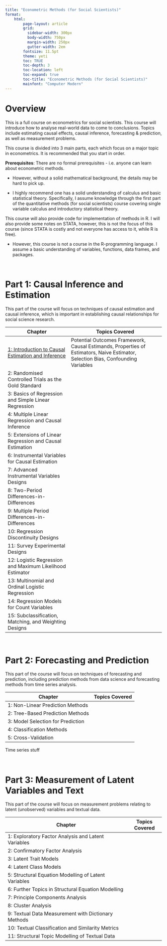 ```yaml
---
title: "Econometric Methods (for Social Scientists)"
format:
    html:
        page-layout: article
        grid:
          sidebar-width: 300px
          body-width: 750px
          margin-width: 250px
          gutter-width: 2em
        fontsize: 11.5pt
        theme: yeti
        toc: TRUE
        toc-depth: 3
        toc-location: left
        toc-expand: true
        toc-title: "Econometric Methods (for Social Scientists)"
        mainfont: "Computer Modern"
---
```


# Overview

This is a full course on econometrics for social scientists. This course will introduce how to analyse real-world data to come to conclusions. Topics include estimating causal effects, causal inference, forecasting & prediction, as well as measurement problems.

This course is divided into 3 main parts, each which focus on a major topic in econometrics. It is recommended that you start in order.

**Prerequisites**: There are no formal prerequisites - i.e. anyone can learn about econometric methods.

-   However, without a solid mathematical background, the details may be hard to pick up.

-   I highly recommend one has a solid understanding of calculus and basic statistical theory. Specifically, I assume knowledge through the first part of the quantitative methods (for social scientists) course covering single variable calculus and introductory statistical theory.

This course will also provide code for implementation of methods in R. I will also provide some notes on STATA, however, this is not the focus of this course (since STATA is costly and not everyone has access to it, while R is free).

-   However, this course is not a course in the R-programming language. I assume a basic understanding of variables, functions, data frames, and packages.

<br />

# Part 1: Causal Inference and Estimation

This part of the course will focus on techniques of causal estimation and causal inference, which is important in establishing causal relationships for social science research.

| Chapter                                                                                                        | Topics Covered                                                                                                                   |
|-----------------------------|-------------------------------------------|
| [1: Introduction to Causal Estimation and Inference](https://politicalscience.github.io/metrics/causal/1.html) | Potential Outcomes Framework, Causal Estimands, Properties of Estimators, Naive Estimator, Selection Bias, Confounding Variables |
| 2: Randomised Controlled Trials as the Gold Standard                                                           |                                                                                                                                  |
| 3: Basics of Regression and Simple Linear Regression                                                           |                                                                                                                                  |
| 4: Multiple Linear Regression and Causal Inference                                                             |                                                                                                                                  |
| 5: Extensions of Linear Regression and Causal Estimation                                                       |                                                                                                                                  |
| 6: Instrumental Variables for Causal Estimation                                                                |                                                                                                                                  |
| 7: Advanced Instrumental Variables Designs                                                                     |                                                                                                                                  |
| 8: Two-Period Differences-in-Differences                                                                       |                                                                                                                                  |
| 9: Multiple Period Differences-in-Differences                                                                  |                                                                                                                                  |
| 10: Regression Discontinuity Designs                                                                           |                                                                                                                                  |
| 11: Survey Experimental Designs                                                                                |                                                                                                                                  |
| 12: Logistic Regression and Maximum Likelihood Estimator                                                       |                                                                                                                                  |
| 13: Multinomial and Ordinal Logistic Regression                                                                |                                                                                                                                  |
| 14: Regression Models for Count Variables                                                                      |                                                                                                                                  |
| 15: Subclassification, Matching, and Weighting Designs                                                         |                                                                                                                                  |

<br />

# Part 2: Forecasting and Prediction

This part of the course will focus on techniques of forecasting and prediction, including prediction methods from data science and forecasting methods from time series analysis.

| Chapter                           | Topics Covered |
|-----------------------------------|----------------|
| 1: Non-Linear Prediction Methods  |                |
| 2: Tree-Based Prediction Methods  |                |
| 3: Model Selection for Prediction |                |
| 4: Classification Methods         |                |
| 5: Cross-Validation               |                |

Time series stuff

<br />

# Part 3: Measurement of Latent Variables and Text

This part of the course will focus on measurement problems relating to latent (unobserved) variables and textual data.

| Chapter                                              | Topics Covered |
|------------------------------------------------------|----------------|
| 1: Exploratory Factor Analysis and Latent Variables  |                |
| 2: Confirmatory Factor Analysis                      |                |
| 3: Latent Trait Models                               |                |
| 4: Latent Class Models                               |                |
| 5: Structural Equation Modelling of Latent Variables |                |
| 6: Further Topics in Structural Equation Modelling   |                |
| 7: Principle Components Analysis                     |                |
| 8: Cluster Analysis                                  |                |
| 9: Textual Data Measurement with Dictionary Methods  |                |
| 10: Textual Classification and Similarity Metrics    |                |
| 11: Structural Topic Modelling of Textual Data       |                |

